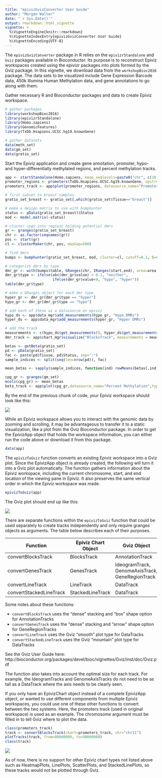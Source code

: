 ```yaml
---
title: "epivizGvizConverter User Guide"
author: "Morgan Walter"
date: "`r Sys.Date()`"
output: rmarkdown::html_vignette
vignette: >
  %\VignetteEngine{knitr::rmarkdown}
  %\VignetteIndexEntry{epivizGvizConverter User Guide}
  %\VignetteEncoding{UTF-8}
---
```


The `epivizGvizConverter` package in R relies on the `epivizrStandalone` and `Gviz` packages available in Bioconductor. Its purpose is to reconstruct Epiviz workspaces created using the epivizr packages into plots formed by the Gviz package. In this vignette, we download data from the `workshopBioc2016` package. The data sets to be visualized include Gene Expression Barcode data, 450k Illumina Human Methylation data, and gene annotations to go along with them. 

Gather necessary R and Bioconductor packages and data to create Epiviz workspace.

```r
# gather packages
library(workshopBioc2016)
library(epivizrStandalone)
library(Homo.sapiens)
library(GenomicFeatures)
library(TxDb.Hsapiens.UCSC.hg19.knownGene)

# gather datasets
data(meth_set)
data(gm_set)
data(gratio_set)
```

Start the Epiviz application and create gene annotation, promoter, hypo- and hyper-differentially methylated regions, and percent methylation tracks.

```r
app <- startStandalone(Homo.sapiens, keep_seqlevels=paste0("chr", c(10,11,20)), chr="chr11", port=7350)
promoter_regions <- promoters(TxDb.Hsapiens.UCSC.hg19.knownGene, upstream=1000, downstream=200)
promoters_track <- app$plot(promoter_regions, datasource_name="Promoters")

# first subset to breast samples
gratio_set_breast <- gratio_set[,which(gratio_set$Tissue=="breast")]

# make a design matrix to use with bumphunter
status <- pData(gratio_set_breast)$Status
mod <- model.matrix(~status)

# cluster cpgs into regions holding potential dmrs
gr <- granges(gratio_set_breast)
chr <- as.factor(seqnames(gr))
pos <- start(gr)
cl <- clusterMaker(chr, pos, maxGap=500)

# find dmrs
bumps <- bumphunter(gratio_set_breast, mod, cluster=cl, cutoff=0.1, B=0)

# categorize dmrs by type
dmr_gr <- with(bumps$table, GRanges(chr, IRanges(start,end), area=area, value=value))
dmr_gr$type <- ifelse(abs(dmr_gr$value) < 0.1, "neither",
                      ifelse(dmr_gr$value<0, "hypo", "hyper"))
table(dmr_gr$type)

# make a GRanges object for each dmr type
hyper_gr <- dmr_gr[dmr_gr$type == "hyper"]
hypo_gr <- dmr_gr[dmr_gr$type == "hypo"]

# add each of these as a datasource on epiviz
hypo_ds <- app$data_mgr$add_measurements(hypo_gr, "Hypo DMRs")
hyper_ds <- app$data_mgr$add_measurements(hyper_gr, "Hyper DMRs")

# add the track
measurements <- c(hypo_ds$get_measurements(), hyper_ds$get_measurements())
dmr_track <- app$chart_mgr$visualize("BlocksTrack", measurements = measurements)

betas <- getBeta(gratio_set)
pd <- pData(gratio_set)
fac <- paste(pd$Tissue, pd$Status, sep=":")
sample_indices <- split(seq(len=nrow(pd)), fac)

mean_betas <- sapply(sample_indices, function(ind) rowMeans(betas[,ind]))

cpg_gr <- granges(gm_set)
mcols(cpg_gr) <- mean_betas
beta_track <- app$plot(cpg_gr,datasource_name="Percent Methylation",type="bp", settings=list(step=1, interpolation="basis"))
```

By the end of the previous chunk of code, your Epiviz workspace should look like this:

![](images/epiviz_pic.PNG)

While an Epiviz workspace allows you to interact with the genomic data by zooming and scrolling, it may be advantageous to transfer it to a static visualization, like a plot from the Gviz Bioconductor package. In order to get the EpivizApp object that holds the workspace information, you can either run the code above or download it from this package.

```r
data(app)
```

The `epivizToGviz` function converts an existing Epiviz workspace into a Gviz plot. Since the EpivizApp object is already created, the following will turn it into a Gviz plot automatically. The function gathers information about the Epiviz workspace, including the current chromosome, start, and end location of the viewing pane in Epiviz. It also preserves the same vertical order in which the Epiviz workspace was made.

```r
epivizToGviz(app)
```

The Gviz plot should end up like this:

![](images/gviz_pic.PNG)

There are separate functions within the `epivizToGviz` function that could be used separately to create tracks independently and only require granges objects as arguments. The table below describes each of their purposes.

Function                | Epiviz Chart Object | Gviz Object           
----------------------- | ------------------- | -----------------------------------------------
convertBlocksTrack      | BlocksTrack         | AnnotationTrack
convertGenesTrack       | GenesTrack          | IdeogramTrack, GenomeAxisTrack, GeneRegionTrack
convertLineTrack        | LineTrack           | DataTrack
convertStackedLineTrack | StackedLineTrack    | DataTrack

Some notes about these functions:

* `convertBlocksTrack` uses the "dense" stacking and "box" shape option for AnnotationTracks
* `convertGenesTrack` uses the "dense" stacking and "arrow" shape option for GeneRegionTracks
* `convertLineTrack` uses the Gviz "smooth" plot type for DataTracks
* `convertStackedLineTrack` uses the Gviz "mountain" plot type for DataTracks

See the Gviz User Guide here:
http://bioconductor.org/packages/devel/bioc/vignettes/Gviz/inst/doc/Gviz.pdf

The function also takes into account the optimal size for each track. For example, the IdeogramTracks and GenomeAxisTracks do not need to be as tall as a DataTrack where the axis needs to be clearly seen.

If you only have an EpivizChart object instead of a complete EpivizApp object, or wanted to use different components from multiple Epiviz workspaces, you could use one of these other functions to convert between the two systems. Here, the promoters track (used in original workspace) is used as an example. The chromosome argument must be filled in to tell Gviz where to plot the data. 

```r
class(promoters_track)
track <- convertBlocksTrack(chart=promoters_track, chr="chr11")
plotTracks(track, from=80000000, to=90000000)
class(track)
```

![](images/promoters_pic.PNG)

As of now, there is no support for other Epiviz chart types not listed above such as HeatmapPlots, LinePlots, ScatterPlots, and StackedLinePlots, so these tracks would not be plotted through Gviz. 

